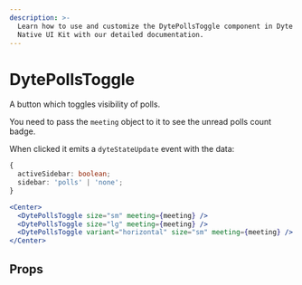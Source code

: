 ```yaml
---
description: >-
  Learn how to use and customize the DytePollsToggle component in Dyte's React
  Native UI Kit with our detailed documentation.
---
```


# DytePollsToggle

A button which toggles visibility of polls.

You need to pass the `meeting` object to it to see the unread polls count badge.

When clicked it emits a `dyteStateUpdate` event with the data:

```ts
{
  activeSidebar: boolean;
  sidebar: 'polls' | 'none';
}
```

```jsx
<Center>
  <DytePollsToggle size="sm" meeting={meeting} />
  <DytePollsToggle size="lg" meeting={meeting} />
  <DytePollsToggle variant="horizontal" size="sm" meeting={meeting} />
</Center>
```

## Props

<PropsTable of="dyte-polls-toggle" />

<head>
  <title>React Native UI Kit DytePollsToggle</title>
</head>

